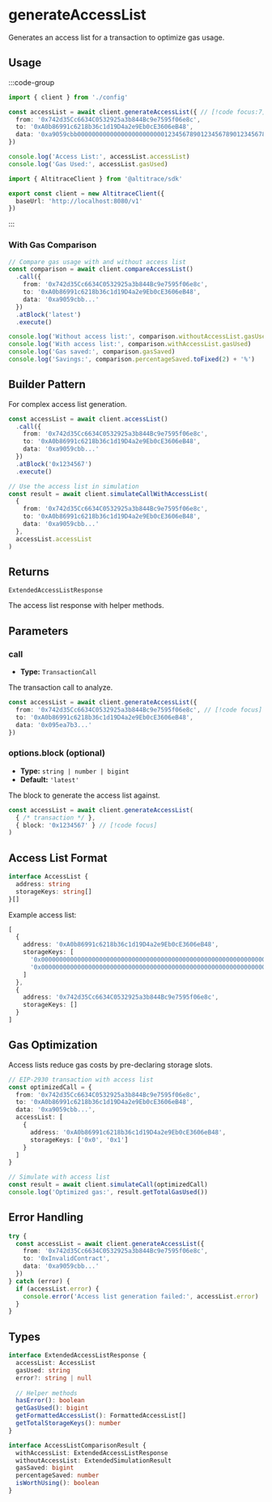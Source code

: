 # generateAccessList

Generates an access list for a transaction to optimize gas usage.

## Usage

:::code-group

```typescript [example.ts]
import { client } from './config'

const accessList = await client.generateAccessList({ // [!code focus:7]
  from: '0x742d35Cc6634C0532925a3b844Bc9e7595f06e8c',
  to: '0xA0b86991c6218b36c1d19D4a2e9Eb0cE3606eB48',
  data: '0xa9059cbb0000000000000000000000001234567890123456789012345678901234567890000000000000000000000000000000000000000000000000000000000000000a'
})

console.log('Access List:', accessList.accessList)
console.log('Gas Used:', accessList.gasUsed)
```

```typescript [config.ts]
import { AltitraceClient } from '@altitrace/sdk'

export const client = new AltitraceClient({
  baseUrl: 'http://localhost:8080/v1'
})
```

:::

### With Gas Comparison

```typescript
// Compare gas usage with and without access list
const comparison = await client.compareAccessList()
  .call({
    from: '0x742d35Cc6634C0532925a3b844Bc9e7595f06e8c',
    to: '0xA0b86991c6218b36c1d19D4a2e9Eb0cE3606eB48',
    data: '0xa9059cbb...'
  })
  .atBlock('latest')
  .execute()

console.log('Without access list:', comparison.withoutAccessList.gasUsed)
console.log('With access list:', comparison.withAccessList.gasUsed)
console.log('Gas saved:', comparison.gasSaved)
console.log('Savings:', comparison.percentageSaved.toFixed(2) + '%')
```

## Builder Pattern

For complex access list generation.

```typescript
const accessList = await client.accessList()
  .call({
    from: '0x742d35Cc6634C0532925a3b844Bc9e7595f06e8c',
    to: '0xA0b86991c6218b36c1d19D4a2e9Eb0cE3606eB48',
    data: '0xa9059cbb...'
  })
  .atBlock('0x1234567')
  .execute()

// Use the access list in simulation
const result = await client.simulateCallWithAccessList(
  {
    from: '0x742d35Cc6634C0532925a3b844Bc9e7595f06e8c',
    to: '0xA0b86991c6218b36c1d19D4a2e9Eb0cE3606eB48',
    data: '0xa9059cbb...'
  },
  accessList.accessList
)
```

## Returns

`ExtendedAccessListResponse`

The access list response with helper methods.

## Parameters

### call

- **Type:** `TransactionCall`

The transaction call to analyze.

```typescript
const accessList = await client.generateAccessList({
  from: '0x742d35Cc6634C0532925a3b844Bc9e7595f06e8c', // [!code focus]
  to: '0xA0b86991c6218b36c1d19D4a2e9Eb0cE3606eB48',
  data: '0x095ea7b3...'
})
```

### options.block (optional)

- **Type:** `string | number | bigint`
- **Default:** `'latest'`

The block to generate the access list against.

```typescript
const accessList = await client.generateAccessList(
  { /* transaction */ },
  { block: '0x1234567' } // [!code focus]
)
```

## Access List Format

```typescript
interface AccessList {
  address: string
  storageKeys: string[]
}[]
```

Example access list:

```typescript
[
  {
    address: '0xA0b86991c6218b36c1d19D4a2e9Eb0cE3606eB48',
    storageKeys: [
      '0x0000000000000000000000000000000000000000000000000000000000000001',
      '0x0000000000000000000000000000000000000000000000000000000000000002'
    ]
  },
  {
    address: '0x742d35Cc6634C0532925a3b844Bc9e7595f06e8c',
    storageKeys: []
  }
]
```

## Gas Optimization

Access lists reduce gas costs by pre-declaring storage slots.

```typescript
// EIP-2930 transaction with access list
const optimizedCall = {
  from: '0x742d35Cc6634C0532925a3b844Bc9e7595f06e8c',
  to: '0xA0b86991c6218b36c1d19D4a2e9Eb0cE3606eB48',
  data: '0xa9059cbb...',
  accessList: [
    {
      address: '0xA0b86991c6218b36c1d19D4a2e9Eb0cE3606eB48',
      storageKeys: ['0x0', '0x1']
    }
  ]
}

// Simulate with access list
const result = await client.simulateCall(optimizedCall)
console.log('Optimized gas:', result.getTotalGasUsed())
```

## Error Handling

```typescript
try {
  const accessList = await client.generateAccessList({
    from: '0x742d35Cc6634C0532925a3b844Bc9e7595f06e8c',
    to: '0xInvalidContract',
    data: '0xa9059cbb...'
  })
} catch (error) {
  if (accessList.error) {
    console.error('Access list generation failed:', accessList.error)
  }
}
```

## Types

```typescript
interface ExtendedAccessListResponse {
  accessList: AccessList
  gasUsed: string
  error?: string | null
  
  // Helper methods
  hasError(): boolean
  getGasUsed(): bigint
  getFormattedAccessList(): FormattedAccessList[]
  getTotalStorageKeys(): number
}

interface AccessListComparisonResult {
  withAccessList: ExtendedAccessListResponse
  withoutAccessList: ExtendedSimulationResult
  gasSaved: bigint
  percentageSaved: number
  isWorthUsing(): boolean
}
```